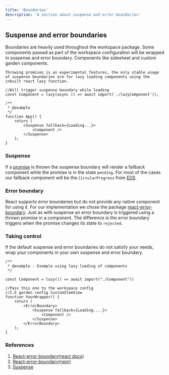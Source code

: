 ---
title: 'Boundaries'
description: 'A section about suspense and error boundaries'
---

## Suspense and error boundaries

Boundaries are heavily used throughout the workspace package.
Some components passed as part of the workspace configuration will be wrapped in suspense and error boundary.
Components like sidesheet and custom garden components.

`Throwing promises is an experimental features, the only stable usage of suspense boundaries are for lazy loading components using the inbuilt react lazy function.`

```tsx
//Will trigger suspense boundary while loading
const Component = lazy(async () => await import('./lazyComponent'));

/**
 * @example
 */
function App() {
	return (
		<Suspense fallback={Loading...}>
			<Component />
		</Suspense>
	);
}
```

### Suspense

If a [promise](https://developer.mozilla.org/en-US/docs/web/javascript/reference/global_objects/promise) is thrown the suspense boundary will render a fallback component while the promise is in the state `pending`.
For most of the cases our fallback component will be the `CircularProgress` from [EDS](https://eds.equinor.com).

### Error boundary

React supports error boundaries but do not provide any native component for using it.
For our implementation we chose the package [react-error-boundary](https://www.npmjs.com/package/react-error-boundary).
Just as with suspense an error boundary is triggered using a thrown promise in a component. The difference is the error boundary triggers when the promise changes its state to `rejected`.

### Taking control

If the default suspense and error boundaries do not satisfy your needs, wrap your components in your own suspense and error boundary.

```tsx
/**
 * @example - Example using lazy loading of components
 */

const Component = lazy(() => await import("./Component"))

//Pass this one to the workspace config
//I.E garden config CustomItemView
function YourWrapper() {
	return (
		<ErrorBoundary>
			<Suspense fallback={Loading....}>
				<Component />
			</Suspense>
		</ErrorBoundary>
	);
}
```

### References

1. [React-error-boundary(react docs)](https://reactjs.org/docs/error-boundaries.html)
2. [React-error-boundary(npm)](https://www.npmjs.com/package/react-error-boundary)
3. [Suspense](https://beta.reactjs.org/reference/react/Suspense)
